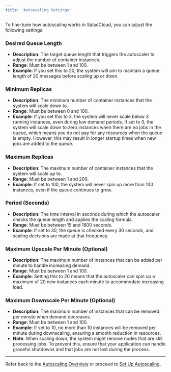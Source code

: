 ```yaml
---
title: 'Autoscaling Settings'
---
```


To fine-tune how autoscaling works in SaladCloud, you can adjust the following settings:

### **Desired Queue Length**

- **Description**: The target queue length that triggers the autoscaler to adjust the number of container instances.
- **Range**: Must be between 1 and 100.
- **Example**: If you set this to 20, the system will aim to maintain a queue length of 20 messages before scaling up or
  down.

### **Minimum Replicas**

- **Description**: The minimum number of container instances that the system will scale down to.
- **Range**: Must be between 0 and 100.
- **Example**: If you set this to 3, the system will never scale below 3 running instances, even during low demand
  periods. If set to 0, the system will scale down to zero instances when there are no jobs in the queue, which means
  you do not pay for any resources when the queue is empty. However, this may result in longer startup times when new
  jobs are added to the queue.

### **Maximum Replicas**

- **Description**: The maximum number of container instances that the system will scale up to.
- **Range**: Must be between 1 and 200.
- **Example**: If set to 100, the system will never spin up more than 100 instances, even if the queue continues to
  grow.

### **Period (Seconds)**

- **Description**: The time interval in seconds during which the autoscaler checks the queue length and applies the
  scaling formula.
- **Range**: Must be between 15 and 1800 seconds.
- **Example**: If set to 30, the queue is checked every 30 seconds, and scaling decisions are made at that frequency.

### **Maximum Upscale Per Minute (Optional)**

- **Description**: The maximum number of instances that can be added per minute to handle increasing demand.
- **Range**: Must be between 1 and 100.
- **Example**: Setting this to 20 means that the autoscaler can spin up a maximum of 20 new instances each minute to
  accommodate increasing load.

### **Maximum Downscale Per Minute (Optional)**

- **Description**: The maximum number of instances that can be removed per minute when demand decreases.
- **Range**: Must be between 1 and 100.
- **Example**: If set to 10, no more than 10 instances will be removed per minute during downscaling, ensuring a smooth
  reduction in resources.
- **Note**: When scaling down, the system might remove nodes that are still processing jobs. To prevent this, ensure
  that your application can handle graceful shutdowns and that jobs are not lost during the process.

---

Refer back to the [Autoscaling Overview](/products/sce/autoscaling/autoscaling) or proceed to
[Set Up Autoscaling](/products/sce/autoscaling/enable-autoscaling).
